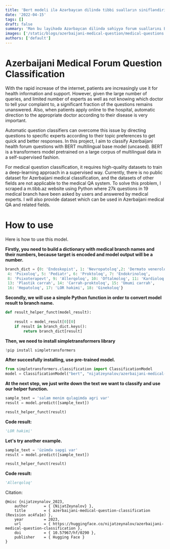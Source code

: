```yaml
---
title: 'Bert modeli ilə Azərbaycan dilində tibbi sualların sinifləndirilməsi'
date: '2022-04-15'
tags: []
draft: false
summary: 'Mən bu layihədə Azərbaycan dilində səhiyyə forum suallarını BERT transformer modeli ilə klassifikasiya etmişəm.'
images: ['/static/blogs/azerbaijani-medical-question/medical-questions.png']
authors: ['default']
---
```


# Azerbaijani Medical Forum Question Classification

With the rapid increase of the internet, patients are increasingly use it for health information and support. However, given the large number of queries, and limited number of experts as well as not knowing which doctor to tell your complaint to, a significant fraction of the questions remains unanswered. Also, when patients apply online to the hospital, automatic direction to the appropriate doctor according to their disease is very important.

Automatic question classifiers can overcome this issue by directing questions to specific experts according to their topic preferences to get quick and better responses.
In this project, I aim to classify Azerbaijani health forum questions with BERT multilingual base model (uncased). BERT is a transformers model pretrained on a large corpus of multilingual data in a self-supervised fashion.

For medical question classification, it requires high-quality datasets to train a deep-learning approach in a supervised way. Currently, there is no public dataset for Azerbaijani medical classification, and the datasets of other fields are not applicable to the medical QA system. To solve this problem, I scraped a m.tibb.az website using Python where 27k questions in 19 medical branch have been asked by users and answered by medical experts. 
I will also provide dataset which can be used in Azerbaijani medical QA and related fields. 

# How to use

Here is how to use this model.

__Firstly, you need to build a dictionary with medical branch names and their numbers, because target is encoded and model output will be a number.__

```python
branch_dict = {0: 'Endoskopist', 1: 'Nevropatoloq',2: 'Dermato veneroloq',3: 'Qastroenteroloq',
 4: 'Psixoloq', 5: 'Pediatr', 6: 'Proktoloq', 7: 'Endokrinoloq',
 8: 'Psixoterapevt', 9: 'Allerqoloq', 10: 'Oftalmoloq', 11: 'Kardioloq', 12: 'Uroloq',
 13: 'Plastik cərrah', 14: 'Cərrah-proktoloq', 15: 'Ümumi cərrah',
 16: 'Hepatoloq', 17: 'LOR həkimi', 18: 'Ginekoloq'}
```

__Secondly, we will use a simple Python function in order to convert model result to branch name.__

```python
def result_helper_funct(model_result):
    
    result = model_result[0][0]
    if result in branch_dict.keys(): 
        return branch_dict[result]
```

__Then, we need to install simpletransformers library__

```python
!pip install simpletransformers
```
__After succesfully installing, use pre-trained model.__

```python
from simpletransformers.classification import ClassificationModel
model = ClassificationModel("bert", "nijatzeynalov/azerbaijani-medical-question-classification", use_cuda=False)
```

__At the next step, we just write down the text we want to classify and use our helper function.__

```python
sample_text = 'salam menim qulagimda agri var'
result = model.predict([sample_text])

result_helper_funct(result)
```
__Code result:__

```python
'LOR həkimi'
```
__Let's try another example.__

```python
sample_text = 'üzümdə səpgi var'
result = model.predict([sample_text])

result_helper_funct(result)
```
__Code result:__

```python
'Allerqoloq'
```

Citation:

```
@misc {nijatzeynalov_2023,
	author       = { {NijatZeynalov} },
	title        = { azerbaijani-medical-question-classification (Revision ac4fa1e) },
	year         = 2023,
	url          = { https://huggingface.co/nijatzeynalov/azerbaijani-medical-question-classification },
	doi          = { 10.57967/hf/0290 },
	publisher    = { Hugging Face }
}
```
